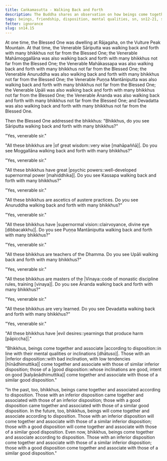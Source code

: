 ```yaml
---
title: Caṅkamasutta - Walking Back and Forth
description: The Buddha shares an observation on how beings come together and associate based on their dispositions. Those with a good disposition come together and associate with others of a similar good disposition.
tags: beings, friendship, disposition, mental qualities, sn, sn12-21, sn14
fetter: ignorance
slug: sn14.15
---
```


At one time, the Blessed One was dwelling at Rājagaha, on the Vulture Peak Mountain. At that time, the Venerable Sāriputta was walking back and forth with many bhikkhus not far from the Blessed One; the Venerable Mahāmoggallāna was also walking back and forth with many bhikkhus not far from the Blessed One; the Venerable Mahākassapa was also walking back and forth with many bhikkhus not far from the Blessed One; the Venerable Anuruddha was also walking back and forth with many bhikkhus not far from the Blessed One; the Venerable Puṇṇa Mantāniputta was also walking back and forth with many bhikkhus not far from the Blessed One; the Venerable Upāli was also walking back and forth with many bhikkhus not far from the Blessed One; the Venerable Ānanda was also walking back and forth with many bhikkhus not far from the Blessed One; and Devadatta was also walking back and forth with many bhikkhus not far from the Blessed One.

Then the Blessed One addressed the bhikkhus: "Bhikkhus, do you see Sāriputta walking back and forth with many bhikkhus?"

"Yes, venerable sir."

"All these bhikkhus are |of great wisdom::very wise [mahāpaññā]|. Do you see Moggallāna walking back and forth with many bhikkhus?"

"Yes, venerable sir."

"All these bhikkhus have great |psychic powers::well-developed supernormal power [mahiddhika]|. Do you see Kassapa walking back and forth with many bhikkhus?"

"Yes, venerable sir."

"All these bhikkhus are ascetics of austere practices. Do you see Anuruddha walking back and forth with many bhikkhus?"

"Yes, venerable sir."

"All these bhikkhus have |supernormal vision::clairvoyance, divine eye [dibbacakkhu]|. Do you see Puṇṇa Mantāniputta walking back and forth with many bhikkhus?"

"Yes, venerable sir."

"All these bhikkhus are teachers of the Dhamma. Do you see Upāli walking back and forth with many bhikkhus?"

"Yes, venerable sir."

"All these bhikkhus are masters of the |Vinaya::code of monastic discipline rules, training [vinaya]|. Do you see Ānanda walking back and forth with many bhikkhus?"

"Yes, venerable sir."

"All these bhikkhus are very learned. Do you see Devadatta walking back and forth with many bhikkhus?"

"Yes, venerable sir."

"All these bhikkhus have |evil desires::yearnings that produce harm [pāpiccha]|."

"Bhikkhus, beings come together and associate |according to disposition::in line with their mental qualities or inclinations [dhātuso]|. Those with an |inferior disposition::with bad inclination, with low tendencies [hīnādhimuttika]| come together and associate with those of similar inferior disposition; those of a |good disposition::whose inclinations are good, intent on good [kalyāṇādhimuttika]| come together and associate with those of a similar good disposition."

"In the past, too, bhikkhus, beings came together and associated according to disposition. Those with an inferior disposition came together and associated with those of an inferior disposition; those with a good disposition came together and associated with those of a similar good disposition. In the future, too, bhikkhus, beings will come together and associate according to disposition. Those with an inferior disposition will come together and associate with those of a similar inferior disposition; those with a good disposition will come together and associate with those of a similar good disposition. Even now, bhikkhus, beings come together and associate according to disposition. Those with an inferior disposition come together and associate with those of a similar inferior disposition; those with a good disposition come together and associate with those of a similar good disposition."